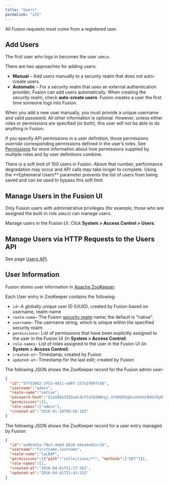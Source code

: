 ```yaml
---
title: "Users"
permalink: "125"
---
```


All Fusion requests must come from a registered user.

## Add Users

The first user who logs in becomes the user `admin`.

There are two approaches for adding users:

* **Manual** – Add users manually to a security realm that does not auto-create users.
* **Automatic** – For a security realm that uses an external authentication provider, Fusion can add users automatically. When creating the security realm, check **auto-create users**. Fusion creates a user the first time someone logs into Fusion.

When you add a new user manually, you must provide a unique username and valid password.
All other information is optional. However, unless either roles or permissions are specified (or both),
this user will not be able to do anything in Fusion.

If you specify API permissions in a user definition, those permissions *override* corresponding permissions defined in the user’s roles. See [Permissions](/fusion/5.9/123/permissions) for more information about how permissions supplied by multiple roles and by user definitions combine.

<Note>
There is a soft limit of 100 users in Fusion. Above that number, performance degradation may occur and API calls may take longer to complete. Using the **Ephemeral Users** parameter prevents the list of users from being saved and can be used to bypass this soft limit.
</Note>

## Manage Users in the Fusion UI

Only Fusion users with administrative privileges (for example, those who are assigned the built-in role `admin`) can manage users.

Manage users in the Fusion UI. Click **System > Access Control > Users**.

## Manage Users via HTTP Requests to the Users API

See page [Users API](/fusion/5.9/340/user-api).

## User Information

Fusion stores user information in [Apache ZooKeeper](http://zookeeper.apache.org/).

Each User entry in ZooKeeper contains the following:

* `id`– A globally unique user ID (UUID), created by Fusion based on username, realm-name
* `realm-name`– The Fusion [security realm](/fusion/5.9/127/security-realms) name; the default is "native".
* `username`– The username string, which is unique within the specified security realm
* `permissions`– List of permissions that have been explicitly assigned to the user in the Fusion UI (in **System > Access Control**)
* `role-names`– List of roles assigned to the user in the Fusion UI (in **System > Access Control**)
* `created-at`– Timestamp; created by Fusion
* `updated-at`– Timestamp for the last edit; created by Fusion

The following JSON shows the ZooKeeper record for the Fusion admin user:

```json
{
  "id":"57f539d2-3f53-4011-ad6f-257a3f00fc6b",
  "username":"admin",
  "realm-name":"native",
  "password-hash":"$2a$08$3I82umlXLPSshQIW6ngj.Or06DOVgDLGohGmCB9GC0yRtvy5Nfkn6",
  "permissions":[],
  "role-names":["admin"],
  "created-at":"2016-01-28T00:00:18Z"
}
```

The following JSON shows the ZooKeeper record for a user entry managed by Fusion:

```json
{
  "id":"ae9b345a-79e2-4e6d-8620-e6ed4ed2cc16",
  "username":"firstname.lastname",
  "realm-name":"lwLDAP",
  "permissions":[{"path":"collections/**", "methods":["GET"]}],
  "role-names":[],
  "created-at":"2016-04-01T21:17:36Z",
  "updated-at":"2016-04-01T21:42:15Z"
}
```